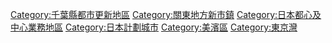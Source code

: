 {{catmore|幕張新都心}}

{{DEFAULTSORT:Makuhari Shintoshin}}
[[Category:千葉縣都市更新地區|Category:千葉縣都市更新地區]]
[[Category:關東地方新市鎮|Category:關東地方新市鎮]]
[[Category:日本都心及中心業務地區|Category:日本都心及中心業務地區]]
[[Category:日本計劃城市|Category:日本計劃城市]]
[[Category:美濱區|Category:美濱區]]
[[Category:東京灣|Category:東京灣]]